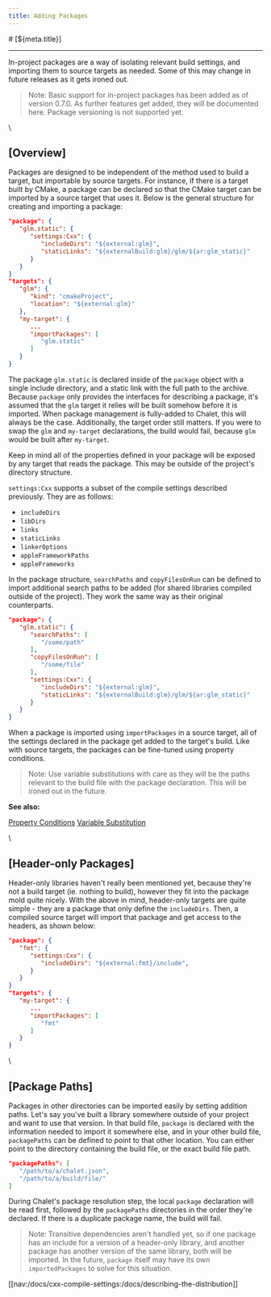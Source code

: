 ```yaml
---
title: Adding Packages
---
```


<PageCategory id="docs" />
# [${meta.title}]

---

In-project packages are a way of isolating relevant build settings, and importing them to source targets as needed. Some of this may change in future releases as it gets ironed out.

> Note: Basic support for in-project packages has been added as of version 0.7.0. As further features get added, they will be documented here. Package versioning is not supported yet. 

\\

## [Overview]

Packages are designed to be independent of the method used to build a target, but importable by source targets. For instance, if there is a target built by CMake, a package can be declared so that the CMake target can be imported by a source target that uses it. Below is the general structure for creating and importing a package:

```json
"package": {
   "glm.static": {
      "settings:Cxx": {
         "includeDirs": "${external:glm}",
         "staticLinks": "${externalBuild:glm}/glm/${ar:glm_static}"
      }
   }
}
"targets": {
   "glm": {
      "kind": "cmakeProject",
      "location": "${external:glm}"
   },
   "my-target": {
      ...
      "importPackages": [
         "glm.static"
      ]
   }
}
```

The package `glm.static` is declared inside of the `package` object with a single include directory, and a static link with the full path to the archive. Because `package` only provides the interfaces for describing a package, it's assumed that the `glm` target it relies will be built somehow before it is imported. When package management is fully-added to Chalet, this will always be the case. Additionally, the target order still matters. If you were to swap the `glm` and `my-target` declarations, the build would fail, because `glm` would be built after `my-target`.

Keep in mind all of the properties defined in your package will be exposed by any target that reads the package. This may be outside of the project's directory structure.

`settings:Cxx` supports a subset of the compile settings described previously. They are as follows:

- `includeDirs`
- `libDirs`
- `links`
- `staticLinks`
- `linkerOptions`
- `appleFrameworkPaths`
- `appleFrameworks`

In the package structure, `searchPaths` and `copyFilesOnRun` can be defined to import additional search paths to be added (for shared libraries compiled outside of the project). They work the same way as their original counterparts.

```json
"package": {
   "glm.static": {
      "searchPaths": [
         "/some/path"
      ],
      "copyFilesOnRun": [
         "/some/file"
      ],
      "settings:Cxx": {
         "includeDirs": "${external:glm}",
         "staticLinks": "${externalBuild:glm}/glm/${ar:glm_static}"
      }
   }
}
```

When a package is imported using `importPackages` in a source target, all of the settings declared in the package get added to the target's build. Like with source targets, the packages can be fine-tuned using property conditions.

> Note: Use variable substitutions with care as they will be the paths relevant to the build file with the package declaration. This will be ironed out in the future.

**See also:**

[Property Conditions](/docs/creating-targets?id=property-conditions)
[Variable Substitution](/docs/creating-targets?id=variable-substitution)

\\

## [Header-only Packages]

Header-only libraries haven't really been mentioned yet, because they're not a build target (ie. nothing to build), however they fit into the package mold quite nicely. With the above in mind, header-only targets are quite simple - they are a package that only define the `includeDirs`. Then, a compiled source target will import that package and get access to the headers, as shown below:

```json
"package": {
   "fmt": {
      "settings:Cxx": {
         "includeDirs": "${external:fmt}/include",
      }
   }
}
"targets": {
   "my-target": {
      ...
      "importPackages": [
         "fmt"
      ]
   }
}
```

\\

## [Package Paths]

Packages in other directories can be imported easily by setting addition paths. Let's say you've built a library somewhere outside of your project and want to use that version. In that build file, `package` is declared with the information needed to import it somewhere else, and in your other build file, `packagePaths` can be defined to point to that other location. You can either point to the directory containing the build file, or the exact build file path.

```json
"packagePaths": [
   "/path/to/a/chalet.json",
   "/path/to/a/build/file/"
]
```

During Chalet's package resolution step, the local `package` declaration will be read first, followed by the `packagePaths` directories in the order they're declared. If there is a duplicate package name, the build will fail.

> Note: Transitive dependencies aren't handled yet, so if one package has an include for a version of a header-only library, and another package has another version of the same library, both will be imported. In the future, `package` itself may have its own `importedPackages` to solve for this situation.


[[nav:/docs/cxx-compile-settings:/docs/describing-the-distribution]]
